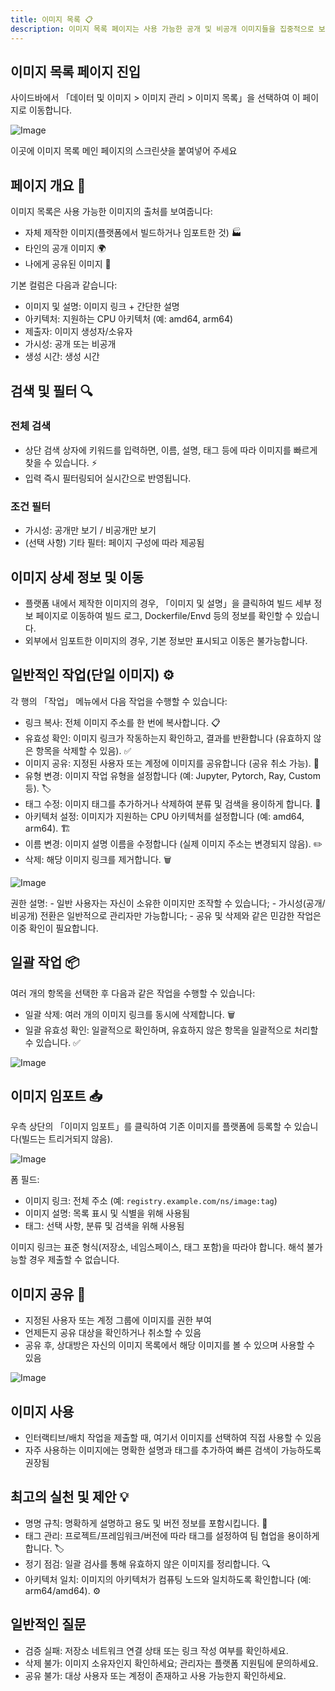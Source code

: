 ```yaml
---
title: 이미지 목록 📋
description: 이미지 목록 페이지는 사용 가능한 공개 및 비공개 이미지들을 집중적으로 보여주며, 검색 및 필터, 공유, 태그 및 아키텍처 관리, 일괄 작업 및 임포트 등의 기능을 지원합니다.
---
```


## 이미지 목록 페이지 진입

사이드바에서 「데이터 및 이미지 > 이미지 관리 > 이미지 목록」을 선택하여 이 페이지로 이동합니다.

![Image](./img/imagelist-homepage.png)

이곳에 이미지 목록 메인 페이지의 스크린샷을 붙여넣어 주세요

## 페이지 개요 🎯

이미지 목록은 사용 가능한 이미지의 출처를 보여줍니다:
- 자체 제작한 이미지(플랫폼에서 빌드하거나 임포트한 것) 🏭
- 타인의 공개 이미지 🌍
- 나에게 공유된 이미지 🤝

기본 컬럼은 다음과 같습니다:
- 이미지 및 설명: 이미지 링크 + 간단한 설명
- 아키텍처: 지원하는 CPU 아키텍처 (예: amd64, arm64)
- 제출자: 이미지 생성자/소유자
- 가시성: 공개 또는 비공개
- 생성 시간: 생성 시간

## 검색 및 필터 🔍

### 전체 검색
- 상단 검색 상자에 키워드를 입력하면, 이름, 설명, 태그 등에 따라 이미지를 빠르게 찾을 수 있습니다. ⚡
- 입력 즉시 필터링되어 실시간으로 반영됩니다.

### 조건 필터
- 가시성: 공개만 보기 / 비공개만 보기
- (선택 사항) 기타 필터: 페이지 구성에 따라 제공됨

## 이미지 상세 정보 및 이동

- 플랫폼 내에서 제작한 이미지의 경우, 「이미지 및 설명」을 클릭하여 빌드 세부 정보 페이지로 이동하여 빌드 로그, Dockerfile/Envd 등의 정보를 확인할 수 있습니다.
- 외부에서 임포트한 이미지의 경우, 기본 정보만 표시되고 이동은 불가능합니다.

## 일반적인 작업(단일 이미지) ⚙️

각 행의 「작업」 메뉴에서 다음 작업을 수행할 수 있습니다:

- 링크 복사: 전체 이미지 주소를 한 번에 복사합니다. 📋
- 유효성 확인: 이미지 링크가 작동하는지 확인하고, 결과를 반환합니다 (유효하지 않은 항목을 삭제할 수 있음). ✅
- 이미지 공유: 지정된 사용자 또는 계정에 이미지를 공유합니다 (공유 취소 가능). 🤝
- 유형 변경: 이미지 작업 유형을 설정합니다 (예: Jupyter, Pytorch, Ray, Custom 등). 🏷️
- 태그 수정: 이미지 태그를 추가하거나 삭제하여 분류 및 검색을 용이하게 합니다. 🔖
- 아키텍처 설정: 이미지가 지원하는 CPU 아키텍처를 설정합니다 (예: amd64, arm64). 🏗️
- 이름 변경: 이미지 설명 이름을 수정합니다 (실제 이미지 주소는 변경되지 않음). ✏️
- 삭제: 해당 이미지 링크를 제거합니다. 🗑️

![Image](./img/imagelist-actions.png)

<Callout type="info">
권한 설명:
- 일반 사용자는 자신이 소유한 이미지만 조작할 수 있습니다;
- 가시성(공개/비공개) 전환은 일반적으로 관리자만 가능합니다;
- 공유 및 삭제와 같은 민감한 작업은 이중 확인이 필요합니다.
</Callout>

## 일괄 작업 📦

여러 개의 항목을 선택한 후 다음과 같은 작업을 수행할 수 있습니다:

- 일괄 삭제: 여러 개의 이미지 링크를 동시에 삭제합니다. 🗑️
- 일괄 유효성 확인: 일괄적으로 확인하며, 유효하지 않은 항목을 일괄적으로 처리할 수 있습니다. ✅

![Image](./img/imagelist-batch.png)

## 이미지 임포트 📥

우측 상단의 「이미지 임포트」를 클릭하여 기존 이미지를 플랫폼에 등록할 수 있습니다(빌드는 트리거되지 않음).

![Image](./img/imagelist-import.png)

폼 필드:
- 이미지 링크: 전체 주소 (예: `registry.example.com/ns/image:tag`)
- 이미지 설명: 목록 표시 및 식별을 위해 사용됨
- 태그: 선택 사항, 분류 및 검색을 위해 사용됨

<Callout type="warning">
이미지 링크는 표준 형식(저장소, 네임스페이스, 태그 포함)을 따라야 합니다. 해석 불가능할 경우 제출할 수 없습니다.
</Callout>

## 이미지 공유 🤝

- 지정된 사용자 또는 계정 그룹에 이미지를 권한 부여
- 언제든지 공유 대상을 확인하거나 취소할 수 있음
- 공유 후, 상대방은 자신의 이미지 목록에서 해당 이미지를 볼 수 있으며 사용할 수 있음

![Image](./img/imagelist-sharing.png)

## 이미지 사용

- 인터랙티브/배치 작업을 제출할 때, 여기서 이미지를 선택하여 직접 사용할 수 있음
- 자주 사용하는 이미지에는 명확한 설명과 태그를 추가하여 빠른 검색이 가능하도록 권장됨

## 최고의 실천 및 제안 💡

- 명명 규칙: 명확하게 설명하고 용도 및 버전 정보를 포함시킵니다. 📝
- 태그 관리: 프로젝트/프레임워크/버전에 따라 태그를 설정하여 팀 협업을 용이하게 합니다. 🏷️
- 정기 점검: 일괄 검사를 통해 유효하지 않은 이미지를 정리합니다. 🔍
- 아키텍처 일치: 이미지의 아키텍처가 컴퓨팅 노드와 일치하도록 확인합니다 (예: arm64/amd64). ⚙️

## 일반적인 질문

- 검증 실패: 저장소 네트워크 연결 상태 또는 링크 작성 여부를 확인하세요.
- 삭제 불가: 이미지 소유자인지 확인하세요; 관리자는 플랫폼 지원팀에 문의하세요.
- 공유 불가: 대상 사용자 또는 계정이 존재하고 사용 가능한지 확인하세요.